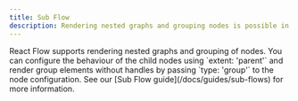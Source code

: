 ```yaml
---
title: Sub Flow
description: Rendering nested graphs and grouping nodes is possible in React Flow. You can configure the behavior of the child nodes using extent ‘group’ to the node configuration.
---
```



<ExampleLayout>
React Flow supports rendering nested graphs and grouping of nodes. You can configure the behaviour of the child nodes using `extent: 'parent'` and render group elements without handles by passing `type: 'group'` to the node configuration. See our [Sub Flow guide](/docs/guides/sub-flows) for more information.

<ExampleViewer codePath="example-flows/SubFlows" />
</ExampleLayout>
